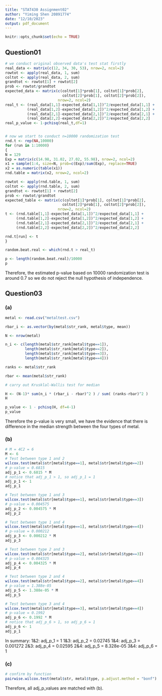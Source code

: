 ```yaml
---
title: "STAT430 Assignment02"
author: "Yiming Shen 20891774"
date: "12/10/2023"
output: pdf_document
---
```


```r
knitr::opts_chunk$set(echo = TRUE)
```

## Question01
```R
# we conduct original observed data's test stat firstly
real_data <- matrix(c(12, 34, 30, 53), nrow=2, ncol=2)
rowtot <- apply(real_data, 1, sum)
coltot <- apply(real_data, 2, sum)
grandtot <- rowtot[1] + rowtot[2]
prob <- rowtot/grandtot
expected_data <- matrix(c(coltot[1]*prob[1], coltot[1]*prob[2],
                          coltot[2]*prob[1], coltot[2]*prob[2]),
                        nrow=2, ncol=2)
real_t <- (real_data[1,1]-expected_data[1,1])^2/expected_data[1,1] +
          (real_data[1,2]-expected_data[1,2])^2/expected_data[1,2] +
          (real_data[2,1]-expected_data[2,1])^2/expected_data[2,1] +
          (real_data[2,2]-expected_data[2,2])^2/expected_data[2,2]
real_p_value <- 1-pchisq(real_t,df=1)


# now we start to conduct n=10000 randomization test
rnd.t <- rep(NA,10000)
for (run in 1:10000)
{
N = 129
Exp = matrix(c(14.98, 31.02, 27.02, 55.98), nrow=2, ncol=2)
x1 = sample(1:4, size=N, prob=c(Exp)/sum(Exp), replace=TRUE)
x2 = as.numeric(table(x1))
rnd.table = matrix(x2, nrow=2, ncol=2)

rowtot <- apply(rnd.table, 1, sum)
coltot <- apply(rnd.table, 2, sum)
grandtot <- rowtot[1] + rowtot[2]
prob <- rowtot/grandtot
expected_table <- matrix(c(coltot[1]*prob[1], coltot[1]*prob[2],
                          coltot[2]*prob[1], coltot[2]*prob[2]),
                        nrow=2, ncol=2)
t <- (rnd.table[1,1]-expected_data[1,1])^2/expected_data[1,1] +
     (rnd.table[1,2]-expected_data[1,2])^2/expected_data[1,2] +
     (rnd.table[2,1]-expected_data[2,1])^2/expected_data[2,1] +
     (rnd.table[2,2]-expected_data[2,2])^2/expected_data[2,2]

rnd.t[run] <- t
}

random.beat.real <- which(rnd.t > real_t)

p <- length(random.beat.real)/10000
p
```
Therefore, the estimated p-value based on 10000 randomization test is around 0.7
so we do not reject the null hypothesis of independence.

\newpage
## Question03

### (a)
```R
metal <- read.csv("metaltest.csv")

rbar_i <- as.vector(by(metal$str_rank, metal$type, mean))

N <- nrow(metal)

n_i <- c(length(metal$str_rank[metal$type==1]),
         length(metal$str_rank[metal$type==2]),
         length(metal$str_rank[metal$type==3]),
         length(metal$str_rank[metal$type==4]))

ranks <- metal$str_rank

rbar <- mean(metal$str_rank)

# carry out Krusklal-Wallis test for median

H <- (N-1)* sum(n_i * (rbar_i - rbar)^2 ) / sum( (ranks-rbar)^2 )
H

p_value <- 1 - pchisq(H, df=4-1)
p_value
```
Therefore the p-value is very small, we have the evidence that there is 
difference in the median strength between the four types of metal.


### (b)
```R
# M = 4C2 = 6
M <- 6
# Test between type 1 and 2
wilcox.test(metal$str[metal$type==1], metal$str[metal$type==2])
# p-value = 0.6815
adj_p_1 <- 0.6815 * M
# notice that adj_p_1 > 1, so adj_p_1 = 1
adj_p_1 <- 1
adj_p_1

# Test between type 1 and 3
wilcox.test(metal$str[metal$type==1], metal$str[metal$type==3])
# p-value = 0.004575
adj_p_2 <- 0.004575 * M
adj_p_2

# Test between type 1 and 4
wilcox.test(metal$str[metal$type==1], metal$str[metal$type==4])
# p-value = 0.000212
adj_p_3 <- 0.000212 * M
adj_p_3

# Test between type 2 and 3
wilcox.test(metal$str[metal$type==2], metal$str[metal$type==3])
# p-value = 0.004325
adj_p_4 <- 0.004325 * M
adj_p_4

# Test between type 2 and 4
wilcox.test(metal$str[metal$type==2], metal$str[metal$type==4])
# p-value = 1.388e-05
adj_p_5 <- 1.388e-05 * M
adj_p_5

# Test between type 3 and 4
wilcox.test(metal$str[metal$type==3], metal$str[metal$type==4])
# p-value = 0.1992
adj_p_6 <- 0.1992 * M
# notice that adj_p_6 > 1, so adj_p_6 = 1
adj_p_6 <- 1
adj_p_1
```
In summary:
1&2: adj_p_1 = 1
1&3: adj_p_2 = 0.02745
1&4: adj_p_3 = 0.001272
2&3: adj_p_4 = 0.02595
2&4: adj_p_5 = 8.328e-05
3&4: adj_p_6 = 1

### (c)
```R
# confirm by function
pairwise.wilcox.test(metal$str, metal$type, p.adjust.method = "bonf")
```
Therefore, all adj_p_values are matched with (b).